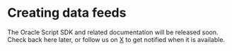 # Creating data feeds

The Oracle Script SDK and related documentation will be released soon. Check back here later, or follow us on [X](https://x.com/blocksense_) to get notified when it is available.
